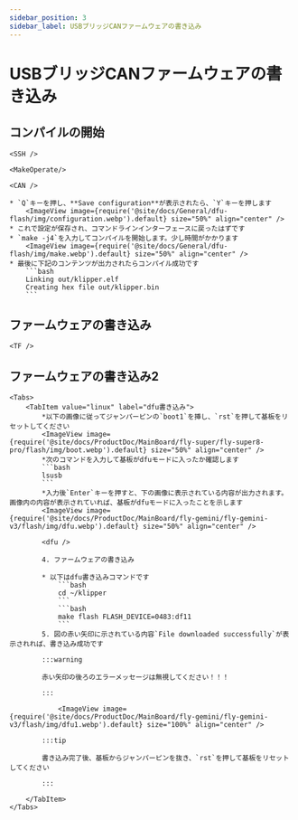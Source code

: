 ```yaml
---
sidebar_position: 3
sidebar_label: USBブリッジCANファームウェアの書き込み
---
```




# USBブリッジCANファームウェアの書き込み

## コンパイルの開始

    <SSH />

    <MakeOperate/>

    <CAN />

    * `Q`キーを押し、**Save configuration**が表示されたら、`Y`キーを押します
        <ImageView image={require('@site/docs/General/dfu-flash/img/configuration.webp').default} size="50%" align="center" />
    * これで設定が保存され、コマンドラインインターフェースに戻ったはずです
    * `make -j4`を入力してコンパイルを開始します。少し時間がかかります
        <ImageView image={require('@site/docs/General/dfu-flash/img/make.webp').default} size="50%" align="center" />
    * 最後に下記のコンテンツが出力されたらコンパイル成功です
        ```bash
        Linking out/klipper.elf
        Creating hex file out/klipper.bin
        ```

## ファームウェアの書き込み


    <TF />

## ファームウェアの書き込み2
    <Tabs>
        <TabItem value="linux" label="dfu書き込み">
            *以下の画像に従ってジャンパーピンの`boot1`を挿し、`rst`を押して基板をリセットしてください
            <ImageView image={require('@site/docs/ProductDoc/MainBoard/fly-super/fly-super8-pro/flash/img/boot.webp').default} size="50%" align="center" />
            *次のコマンドを入力して基板がdfuモードに入ったか確認します
            ```bash
            lsusb
            ```
            *入力後`Enter`キーを押すと、下の画像に表示されている内容が出力されます。画像内の内容が表示されていれば、基板がdfuモードに入ったことを示します
            <ImageView image={require('@site/docs/ProductDoc/MainBoard/fly-gemini/fly-gemini-v3/flash/img/dfu.webp').default} size="50%" align="center" />
           
            <dfu />

            4. ファームウェアの書き込み

            * 以下はdfu書き込みコマンドです
                ```bash
                cd ~/klipper
                ```
                ```bash
                make flash FLASH_DEVICE=0483:df11
                ```
            5. 図の赤い矢印に示されている内容`File downloaded successfully`が表示されれば、書き込み成功です

            :::warning

            赤い矢印の後ろのエラーメッセージは無視してください！！！

            :::

                <ImageView image={require('@site/docs/ProductDoc/MainBoard/fly-gemini/fly-gemini-v3/flash/img/dfu1.webp').default} size="100%" align="center" />

            :::tip

            書き込み完了後、基板からジャンパーピンを抜き、`rst`を押して基板をリセットしてください

            :::

        </TabItem>
    </Tabs>